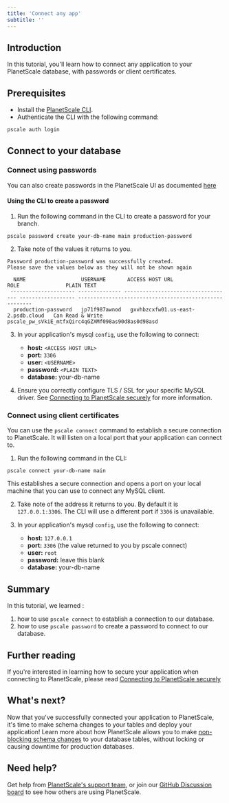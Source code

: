 ```yaml
---
title: 'Connect any app'
subtitle: ''
---
```


## Introduction

In this tutorial, you'll learn how to connect any application to your PlanetScale database, with passwords
or client certificates.

## Prerequisites

- Install the [PlanetScale CLI](https://github.com/planetscale/cli).
- Authenticate the CLI with the following command:

```
pscale auth login
```

## Connect to your database

### Connect using passwords

You can also create passwords in the PlanetScale UI as documented [here](/concepts/connection-strings#creating-a-password)

#### Using the CLI to create a password

1. Run the following command in the CLI to create a password for your branch.

```
pscale password create your-db-name main production-password
```

2. Take note of the values it returns to you.

```
Password production-password was successfully created.
Please save the values below as they will not be shown again

  NAME                  USERNAME       ACCESS HOST URL                     ROLE               PLAIN TEXT
 --------------------- -------------- ----------------------------------- ------------------ -------------------------------------------------------
  production-password   jp71f987awnod   gxvhbzcxfw01.us-east-2.psdb.cloud   Can Read & Write   pscale_pw_sVkiE_mtfxQirc4qGZXMf098as90d8as0d98asd
```

3. In your application's mysql `config`, use the following to connect:

   - **host:** `<ACCESS HOST URL>`
   - **port:** `3306`
   - **user:** `<USERNAME>`
   - **password:** `<PLAIN TEXT>`
   - **database:** your-db-name

4. Ensure you correctly configure TLS / SSL for your specific MySQL driver. See [Connecting to PlanetScale securely](/reference/planetscale-security) for more information.

### Connect using client certificates

You can use the `pscale connect` command to establish a secure connection to PlanetScale. It will listen on a local port that your application can connect to.

1. Run the following command in the CLI:

```
pscale connect your-db-name main
```

This establishes a secure connection and opens a port on your local machine that you can use to connect any MySQL client.

2. Take note of the address it returns to you. By default it is `127.0.0.1:3306`. The CLI will use a different port if `3306` is unavailable.

3. In your application's mysql `config`, use the following to connect:
   - **host:** `127.0.0.1`
   - **port:** `3306` (the value returned to you by pscale connect)
   - **user:** `root`
   - **password:** leave this blank
   - **database:** your-db-name

## Summary

In this tutorial, we learned :

1. how to use `pscale connect` to establish a connection to our database.
2. how to use `pscale password` to create a password to connect to our database.

## Further reading

If you're interested in learning how to secure your application when connecting to PlanetScale,
please read [Connecting to PlanetScale securely](/reference/planetscale-security)

## What's next?

Now that you've successfully connected your application to PlanetScale, it's time to make schema changes to your tables and deploy your application! Learn more about how PlanetScale allows you to make [non-blocking schema changes](/concepts/nonblocking-schema-changes) to your database tables, without locking or causing downtime for production databases.

## Need help?

Get help from [PlanetScale's support team](https://www.planetscale.com/support), or join our [GitHub Discussion board](https://github.com/planetscale/beta/discussions) to see how others are using PlanetScale.
